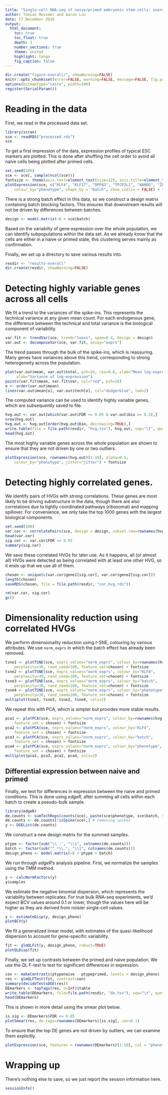 ```yaml
---
title: "Single-cell RNA-seq of naive/primed embryonic stem cells: overall analysis"
author: Tobias Messmer and Aaron Lun
date: 17 December 2016
output: 
  html_document:
    toc: true
    toc_float: true
    depth: 3
    number_sections: true
    theme: united 
    highlight: tango
    fig_caption: false
---
```


```r
dir.create("figure-overall/", showWarning=FALSE)
knitr::opts_chunk$set(error=FALSE, warning=FALSE, message=FALSE, fig.path="figure-overall/")
options(bitmapType="cairo", width=100)
register(SerialParam())
```

# Reading in the data 

First, we read in the processed data set.

```r
library(scran)
sce <- readRDS("processed.rds")
sce
```

To get a first impression of the data, expression profiles of typical ESC markers are plotted. 
This is done after shuffling the cell order to avoid all naive cells being plotted after primed cells.

```r
set.seed(100)
sce <- sce[, sample(ncol(sce))]
fontsize <- theme(axis.text=element_text(size=12), axis.title=element_text(size=16))
plotExpression(sce, c("KLF4", "KLF17", "DPPA3", "TFCP2L1", "NANOG", "ZFP42", "POU5F1"), 
    colour_by="phenotype", shape_by = "batch", show_violin = FALSE) + fontsize
```

There is a strong batch effect in this data, so we construct a design matrix containing batch blocking factors.
This ensures that downstream results will not be driven by differences between batches.

```r
design <- model.matrix(~0 + sce$batch)
```

Based on the variabilty of gene expression over the whole population, we can identify subpopulations within the data set. 
As we already know that the cells are either in a naive or primed state, this clustering serves mainly as confirmation. 

Finally, we set up a directory to save various results into.

```r
resdir <- "results-overall"
dir.create(resdir, showWarning=FALSE)
```

# Detecting highly variable genes across all cells

We fit a trend to the variances of the spike-ins.
This represents the technical variance at any given mean count.
For each endogenous gene, the difference between the technical and total variance is the biological component of variability.

```r
var.fit <- trendVar(sce, trend="loess", span=0.4, design = design)
var.out <- decomposeVar(sce, var.fit, assay="exprs")
```

The trend passes through the bulk of the spike-ins, which is reassuring.
Many genes have variances above this trend, corresponding to strong heterogeneity across the population.

```r
plot(var.out$mean, var.out$total, pch=16, cex=0.6, xlab="Mean log-expression",
     ylab="Variance of log-expression")
points(var.fit$mean, var.fit$var, col="red", pch=16)
o <- order(var.out$mean)
lines(var.out$mean[o], var.out$tech[o], col="dodgerblue", lwd=2)
```

The computed variance can be used to identify highly variable genes, which are subsequently saved to file. 

```r
hvg.out <- var.out[which(var.out$FDR <= 0.05 & var.out$bio >= 0.5),]
nrow(hvg.out)
hvg.out <- hvg.out[order(hvg.out$bio, decreasing=TRUE),]
write.table(file = file.path(resdir, "hvg.tsv"), hvg.out, sep="\t", quote=FALSE, col.names = NA) 
head(hvg.out)
```

The most highly variable genes across the whole population are shown to ensure that they are not driven by one or two outliers.

```r
plotExpression(sce, rownames(hvg.out)[1:10], alpha=0.5, 
    colour_by="phenotype", jitter="jitter") + fontsize 
```

# Detecting highly correlated genes.

We identify pairs of HVGs with strong correlations.
These genes are most likely to be driving substructure in the data, though there are also correlations due to tightly coordinated pathways (ribosomal) and mapping spillover.
For convenience, we only take the top 1000 genes with the largest biological components.

```r
set.seed(100) 
var.cor <- correlatePairs(sce, design = design, subset.row=rownames(hvg.out)[1:1000]) 
head(var.cor)
sig.cor <- var.cor$FDR <= 0.05
summary(sig.cor)
```

We save these correlated HVGs for later use. 
As it happens, all (or almost all) HVGs were detected as being correlated with at least one other HVG, so it ends up that we use all of them.

```r
chosen <- unique(c(var.cor$gene1[sig.cor], var.cor$gene2[sig.cor]))
length(chosen)
saveRDS(chosen, file = file.path(resdir, "cor_hvg.rds"))
```

```r
rm(var.cor, sig.cor)
gc()
```

# Dimensionality reduction using correlated HVGs

We perform dimensionality reduction using _t_-SNE, colouring by various attributes.
We use `norm_exprs` in which the batch effect has already been removed.

```r
tsne1 <- plotTSNE(sce, exprs_values="norm_exprs", colour_by=rownames(hvg.out)[1],
    perplexity=30, rand_seed=100, feature_set=chosen) + fontsize
tsne2 <- plotTSNE(sce, exprs_values="norm_exprs", colour_by="KLF4",
    perplexity=30, rand_seed=100, feature_set=chosen) + fontsize
tsne3 <- plotTSNE(sce, exprs_values="norm_exprs", colour_by="batch",
    perplexity=30, rand_seed=100, feature_set=chosen) + fontsize
tsne4 <- plotTSNE(sce, exprs_values="norm_exprs", colour_by="phenotype",
    perplexity=30, rand_seed=100, feature_set=chosen) + fontsize
multiplot(tsne1, tsne3, tsne2, tsne4, cols=2)
```

We repeat this with PCA, which is simpler but provides more stable results.

```r
pca1 <- plotPCA(sce, exprs_values="norm_exprs", colour_by=rownames(hvg.out)[1], 
    feature_set = chosen) + fontsize
pca2 <- plotPCA(sce, exprs_values="norm_exprs", colour_by="KLF4", 
    feature_set = chosen) + fontsize
pca3 <- plotPCA(sce, exprs_values="norm_exprs", colour_by="batch", 
    feature_set = chosen) + fontsize
pca4 <- plotPCA(sce, exprs_values="norm_exprs", colour_by="phenotype", 
    feature_set = chosen) + fontsize
multiplot(pca1, pca3, pca2, pca4, cols=2)
```

## Differential expression between naive and primed

Finally, we test for differences in expression between the naive and primed conditions.
This is done using _edgeR_, after summing all cells within each batch to create a pseudo-bulk sample.

```r
library(edgeR)
de.counts <- sumTechReps(counts(sce), paste(sce$phenotype, sce$batch, sep="."))
de.counts <- de.counts[!isSpike(sce),] # removing spikes
y <- DGEList(de.counts)
```

We construct a new design matrix for the summed samples.

```r
ptype <- factor(sub("\\..", "\\1", colnames(de.counts)))
batch <- factor(sub("^.*\\.", "\\1", colnames(de.counts)))
design_pheno <- model.matrix(~0 + ptype + batch) 
```

We run through _edgeR_'s analysis pipeline. 
First, we normalize the samples using the TMM method.

```r
y <- calcNormFactors(y)
y$samples
```

We estimate the negative binomial dispersion, which represents the variability between replicates.
For true bulk RNA-seq experiments, we'd expect BCV values around 0.1 or lower, though the values here will be higher as they are derived from noisier single-cell values.

```r
y <- estimateDisp(y, design_pheno)  
plotBCV(y)
```

We fit a generalized linear model, with estimates of the quasi-likelihood dispersion to account for gene-specific variability.

```r
fit <- glmQLFit(y, design_pheno, robust=TRUE) 
plotQLDisp(fit)
```

Finally, we set up contrasts between the primed and naive population.
We use the QL F-test to test for significant differences in expression.

```r
con <- makeContrasts(ptypenaive - ptypeprimed, levels = design_pheno)
res <- glmQLFTest(fit, contrast=con)
summary(decideTestsDGE(res))
DEmarkers <- topTags(res, n=Inf)$table
write.table(DEmarkers, file=file.path(resdir, "de.tsv"), sep="\t", quote=FALSE, col.names=NA) 
head(DEmarkers)
```

This is shown in more detail using the smear plot below.

```r
is.sig <- DEmarkers$FDR <= 0.05
plotSmear(res, de.tags=rownames(DEmarkers)[is.sig], cex=0.1)
```

To ensure that the top DE genes are not driven by outliers, we can examine them explicitly.

```r
plotExpression(sce, features = rownames(DEmarkers)[1:10], col = "phenotype")
```

# Wrapping up

There's nothing else to save, so we just report the session information here.

```r
sessionInfo()
```
